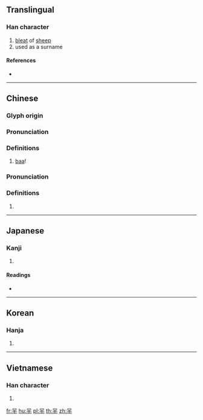 {{character info/new}}
{{also|芈}}
==Translingual==

===Han character===
{{Han char|rn=123|rad=羊|as=01|sn=7|four=11500|canj=TQ,XXTQ}}

# [[bleat]] of [[sheep]]
# used as a surname

====References====
* {{Han ref|kx=0951.020|dkj=28428|dj=1393.100|hdz=10029.080|uh=7F8B|ud=32651|bh=AACB|bd=43723}}

----

==Chinese==
{{zh-forms|s=芈}}

===Glyph origin===
{{Han etym}}

===Pronunciation===
{{zh-pron
|m=miē,mǐ,2nb=literary
|c=me1,me5,mei5
|c_note=me1, me5 - vernacular; mei5 - literary
|h=
|md=
|mn=
|w=
|mc=
|oc=y
|cat=intj
}}

===Definitions===
{{zh-hanzi}}

# [[baa]]! {{gloss|the bleating of a sheep}}

===Pronunciation===
{{zh-pron
|m=mǐ
|c=mei5
|h=
|md=
|mn=
|w=
|mc=
|oc=y
|cat=pn
}}

===Definitions===
{{zh-hanzi}}

# {{surname|lang=zh}}

----

==Japanese==

===Kanji===
{{ja-kanji|grade=|rs=羊01}}

# {{defn|lang=ja|sort=羊01}}

====Readings====
* {{ja-readings|on=[[ば]] (ba), [[ま]] (ma), [[び]] (bi), [[み]] (mi)|kun=|nanori=}}

----

==Korean==

===Hanja===
{{ko-hanja|hangeul=미|eumhun=|rv=mi|mr=mi|y=mi}}

# {{defn|lang=ko|sort=羊01}}

----

==Vietnamese==

===Han character===
{{vi-hantu|[[mị]]|rs=羊01}}

# {{defn|lang=vi|sort=羊01}}

[[fr:羋]]
[[hu:羋]]
[[pl:羋]]
[[th:羋]]
[[zh:羋]]